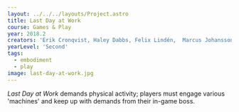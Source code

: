 ---
layout: ../../../layouts/Project.astro
title: Last Day at Work
course: Games & Play
year: 2018.2
creators: 'Erik Cronqvist, Haley Dabbs, Felix Lindén,  Marcus Johansson, Elias Widqvist'
yearLevel: 'Second'
tags:
  - embodiment
  - play
image: last-day-at-work.jpg
---

_Last Day at Work_ demands physical activity; players must engage various 'machines' and keep up with demands from their in-game boss.

<MauVideo id="0_tchr1za7" />

